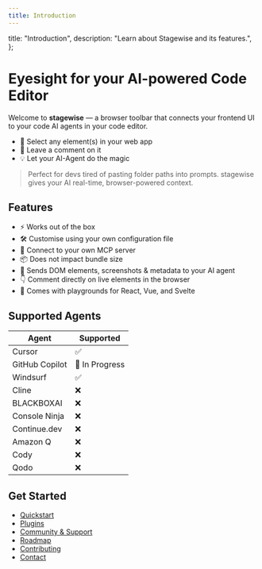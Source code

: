 ```yaml
---
title: Introduction
---
```


  title: "Introduction",
  description: "Learn about Stagewise and its features.",
};

# Eyesight for your AI-powered Code Editor

Welcome to **stagewise** — a browser toolbar that connects your frontend UI to your code AI agents in your code editor.

- 🧠 Select any element(s) in your web app
- 💬 Leave a comment on it
- 💡 Let your AI-Agent do the magic

> Perfect for devs tired of pasting folder paths into prompts. stagewise gives your AI real-time, browser-powered context.

## Features

- ⚡ Works out of the box
- 🛠️ Customise using your own configuration file
- 🔌 Connect to your own MCP server
- 📦 Does not impact bundle size
- 🧠 Sends DOM elements, screenshots & metadata to your AI agent
- 👇 Comment directly on live elements in the browser
- 🧪 Comes with playgrounds for React, Vue, and Svelte

## Supported Agents

| Agent           | Supported      |
| --------------- | -------------- |
| Cursor          | ✅             |
| GitHub Copilot  | 🚧 In Progress |
| Windsurf        | ✅             |
| Cline           | ❌             |
| BLACKBOXAI      | ❌             |
| Console Ninja   | ❌             |
| Continue.dev    | ❌             |
| Amazon Q        | ❌             |
| Cody            | ❌             |
| Qodo            | ❌             | 

## Get Started

- [Quickstart](./docs/quickstart)
- [Plugins](./docs/plugins)
- [Community & Support](./docs/community)
- [Roadmap](./docs/roadmap)
- [Contributing](./docs/contributing)
- [Contact](./docs/contact)
